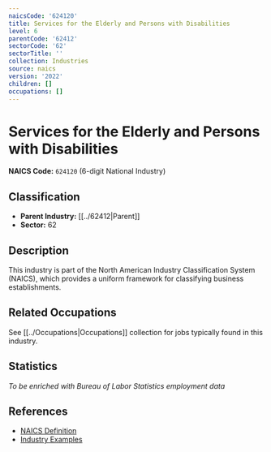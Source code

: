 ```yaml
---
naicsCode: '624120'
title: Services for the Elderly and Persons with Disabilities
level: 6
parentCode: '62412'
sectorCode: '62'
sectorTitle: ''
collection: Industries
source: naics
version: '2022'
children: []
occupations: []
---
```

# Services for the Elderly and Persons with Disabilities

**NAICS Code:** `624120` (6-digit National Industry)

## Classification

- **Parent Industry:** [[../62412|Parent]]
- **Sector:** 62

## Description

This industry is part of the North American Industry Classification System (NAICS), which provides a uniform framework for classifying business establishments.

## Related Occupations

See [[../Occupations|Occupations]] collection for jobs typically found in this industry.

## Statistics

*To be enriched with Bureau of Labor Statistics employment data*

## References

- [NAICS Definition](https://www.census.gov/naics/)
- [Industry Examples](https://www.census.gov/naics/2022NAICS/)
